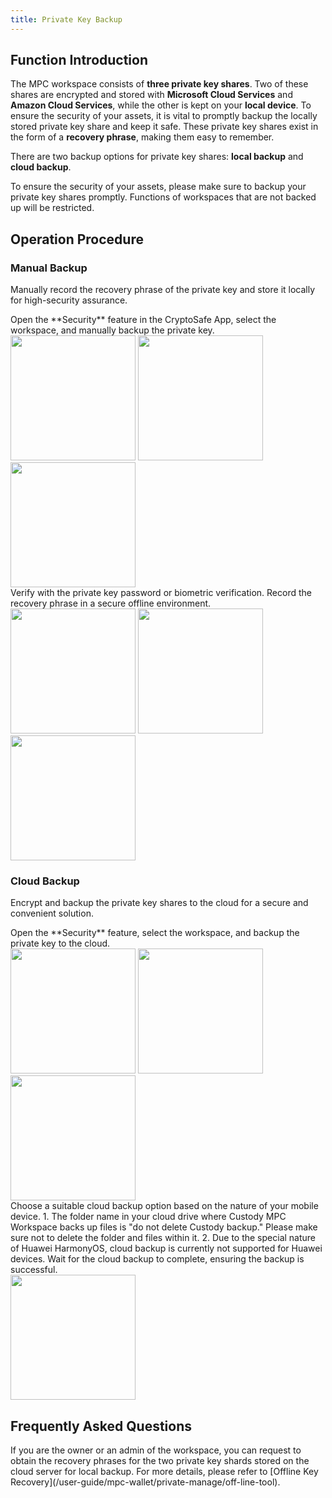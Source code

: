 ```yaml
---
title: Private Key Backup
---
```


##  Function Introduction

The MPC workspace consists of **three private key shares**. Two of these shares are encrypted and stored with **Microsoft Cloud Services** and **Amazon Cloud Services**, while the other is kept on your **local device**. To ensure the security of your assets, it is vital to promptly backup the locally stored private key share and keep it safe. These private key shares exist in the form of a **recovery phrase**, making them easy to remember.

There are two backup options for private key shares: **local backup** and **cloud backup**.

<Warning>
To ensure the security of your assets, please make sure to backup your private key shares promptly. Functions of workspaces that are not backed up will be restricted.
</Warning>

##  Operation Procedure

### **Manual Backup** 

Manually record the recovery phrase of the private key and store it locally for high-security assurance.

<Steps>
<Step title="Private Key Backup Feature">
    Open the **Security** feature in the CryptoSafe App, select the workspace, and manually backup the private key.
<div className="w-full flex items-center justify-center">
    <CardGroup cols={3}>
        <img src="/images/user-guide/safe.jpg" width="200"/>
        <img src="/images/user-guide/back1.png" width="200"/>
        <img src="/images/user-guide/back2.png" width="200"/>
    </CardGroup>
</div>

</Step>
<Step title="Enter Private Key Password">
    Verify with the private key password or biometric verification.
</Step>

<Step title="View Recovery Phrase and Save">
    Record the recovery phrase in a secure offline environment.

<div className="w-full flex items-center justify-center">
  <CardGroup cols={3}>
 <img src="/images/user-guide/back3.png" width="200"/>
<img src="/images/user-guide/back4.png" width="200"/>  
<img src="/images/user-guide/back5.png" width="200"/>  
</CardGroup>
</div>

</Step>
</Steps>



### **Cloud Backup** 

Encrypt and backup the private key shares to the cloud for a secure and convenient solution.

<Steps>
<Step title="Open Private Key Backup Feature">
    Open the **Security** feature, select the workspace, and backup the private key to the cloud.
<div className="w-full flex items-center justify-center">
    <CardGroup cols={3}>
        <img src="/images/user-guide/safe.jpg" width="200"/>
        <img src="/images/user-guide/back1.png" width="200"/>
        <img src="/images/user-guide/back2.png" width="200"/>
    </CardGroup>
</div>

</Step>
<Step title="Select Cloud Drive">
    Choose a suitable cloud backup option based on the nature of your mobile device.
    <Warning>
1. The folder name in your cloud drive where Custody MPC Workspace backs up files is "do not delete Custody backup." Please make sure not to delete the folder and files within it.
2. Due to the special nature of Huawei HarmonyOS, cloud backup is currently not supported for Huawei devices.
</Warning>
</Step>
<Step title="Cloud Backup">
    Wait for the cloud backup to complete, ensuring the backup is successful.
    <div className="w-full flex items-center justify-center">
 <img src="/images/user-guide/cloud.png" width="200"/>
</div>
</Step>
</Steps>


## Frequently Asked Questions

<Accordion title="Besides backing up the local private key shard, can I back up the two private key shards stored on the cloud server?">
If you are the owner or an admin of the workspace, you can request to obtain the recovery phrases for the two private key shards stored on the cloud server for local backup. For more details, please refer to [Offline Key Recovery](/user-guide/mpc-wallet/private-manage/off-line-tool).
</Accordion>